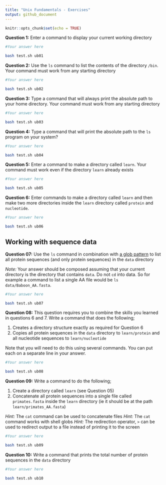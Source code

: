 ```yaml
---
title: "Unix Fundamentals - Exercises"
output: github_document
---
```


```r
knitr::opts_chunk$set(echo = TRUE)
```

**Question 1:** Enter a command to display your current working directory

```bash
#Your answer here
```


```bash
bash test.sh ub01
```

**Question 2:** Use the `ls` command to list the contents of the directory `/bin`.  Your command must work from any starting directory

```bash
#Your answer here
```

```bash
bash test.sh ub02
```

**Question 3:** Type a command that will always print the absolute path to your home directory. Your command must work from any starting directory

```bash
#Your answer here
```

```bash
bash test.sh ub03
```

**Question 4:** Type a command that will print the absolute path to the `ls` program on your system?

```bash
#Your answer here
```

```bash
bash test.sh ub04
```

**Question 5:** Enter a command to make a directory called `learn`. Your command must work even if the directory `learn` already exists

```bash
#Your answer here
```

```bash
bash test.sh ub05
```

**Question 6:** Enter commands to make a directory called `learn` and then make two more directories inside the `learn` directory called `protein` and `nucleotide`.

```bash
#Your answer here
```

```bash
bash test.sh ub06
```

## Working with sequence data

**Question 07:** Use the `ls` command in combination with [a glob pattern](https://en.wikipedia.org/wiki/Glob_(programming)) to list all protein sequences (and only protein sequences) in the `data` directory

*Note:* Your answer should be composed assuming that your current directory is the directory that contains `data`.  Do not `cd` into data. So for example a command to list a single AA file would be `ls data/Baboon_AA.fasta`.

```bash
#Your answer here
```

```bash
bash test.sh ub07
```

**Question 08:** This question requires you to combine the skills you learned in questions 6 and 7. Write a command that does the following;

1. Creates a directory structure exactly as required for Question 6
2. Copies all protein sequences in the `data` directory to `learn/protein` and all nucleotide sequences to `learn/nucleotide`

Note that you will need to do this using several commands. You can put each on a separate line in your answer.  

```bash
#Your answer here
```

```bash
bash test.sh ub08
```

**Question 09:** Write a command to do the following;

1. Create a directory called `learn` (see Question 05)
2. Concatenate all protein sequences into a single file called `primates.fasta` inside the `learn` directory (ie it should be at the path `learn/primates_AA.fasta`)

*Hint:* The `cat` command can be used to concatenate files
*Hint:* The `cat` command works with shell globs
*Hint:* The redirection operator, `>` can be used to redirect output to a file instead of printing it to the screen

```bash
#Your answer here
```

```bash
bash test.sh ub09
```

**Question 10:** Write a command that prints the total number of protein sequences in the `data` directory

```bash
#Your answer here
```

```bash
bash test.sh ub10
```




